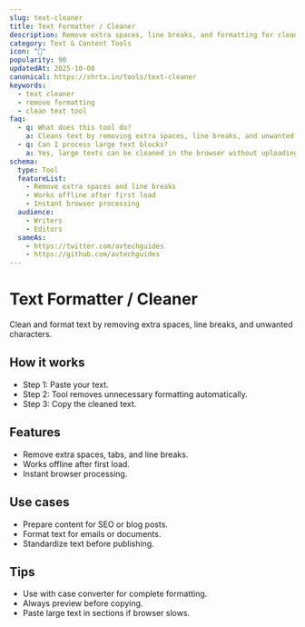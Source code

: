 ```yaml
---
slug: text-cleaner
title: Text Formatter / Cleaner
description: Remove extra spaces, line breaks, and formatting for clean text output.
category: Text & Content Tools
icon: "🧹"
popularity: 90
updatedAt: 2025-10-08
canonical: https://shrtx.in/tools/text-cleaner
keywords:
  - text cleaner
  - remove formatting
  - clean text tool
faq:
  - q: What does this tool do?
    a: Cleans text by removing extra spaces, line breaks, and unwanted formatting instantly.
  - q: Can I process large text blocks?
    a: Yes, large texts can be cleaned in the browser without uploading.
schema:
  type: Tool
  featureList:
    - Remove extra spaces and line breaks
    - Works offline after first load
    - Instant browser processing
  audience:
    - Writers
    - Editors
  sameAs:
    - https://twitter.com/avtechguides
    - https://github.com/avtechguides
---
```



# Text Formatter / Cleaner

Clean and format text by removing extra spaces, line breaks, and unwanted characters.

<TextFormatterCleaner client:only="react" />

## How it works

- Step 1: Paste your text.
- Step 2: Tool removes unnecessary formatting automatically.
- Step 3: Copy the cleaned text.

## Features

- Remove extra spaces, tabs, and line breaks.
- Works offline after first load.
- Instant browser processing.

## Use cases

- Prepare content for SEO or blog posts.
- Format text for emails or documents.
- Standardize text before publishing.

## Tips

- Use with case converter for complete formatting.
- Always preview before copying.
- Paste large text in sections if browser slows.
